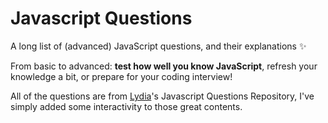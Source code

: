 

# Javascript Questions

A long list of (advanced) JavaScript questions, and their explanations
✨

From basic to advanced: **test how well you know JavaScript**, refresh your knowledge a bit, or prepare for your coding interview!

All of the questions are from [Lydia](https://github.com/lydiahallie)'s Javascript Questions Repository, I've simply added some interactivity to those great contents.
